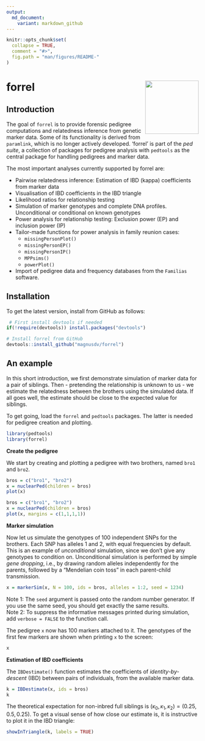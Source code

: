 ```yaml
---
output:
  md_document:
    variant: markdown_github
---
```


<!-- README.md is generated from README.Rmd. Please edit that file -->

```r
knitr::opts_chunk$set(
  collapse = TRUE,
  comment = "#>",
  fig.path = "man/figures/README-"
)
```

# forrel <img src="man/figures/logo.png" align="right" height=140/>

## Introduction
The goal of `forrel` is to provide forensic pedigree computations and relatedness inference from genetic marker data. Some of its functionality is derived from `paramlink`, which is no longer actively developed. 'forrel' is part of the _ped suite_, a collection of packages for pedigree analysis with `pedtools` as the central package for handling pedigrees and marker data.

The most important analyses currently supported by forrel are:

* Pairwise relatedness inference: Estimation of IBD (kappa) coefficients from marker data
* Visualisation of IBD coefficients in the IBD triangle
* Likelihood ratios for relationship testing
* Simulation of marker genotypes and complete DNA profiles. Unconditional or conditional on known genotypes
* Power analysis for relationship testing: Exclusion power (EP) and inclusion power (IP)
* Tailor-made functions for power analysis in family reunion cases: 
    * `missingPersonPlot()`
    * `missingPersonEP()`
    * `missingPersonIP()`
    * `MPPsims()`
    * `powerPlot()`
* Import of pedigree data and frequency databases from the `Familias` software.

## Installation
To get the latest version, install from GitHub as follows:

```r
 # First install devtools if needed
if(!require(devtools)) install.packages("devtools")

# Install forrel from GitHub
devtools::install_github("magnusdv/forrel")
```

## An example
In this short introduction, we first demonstrate simulation of marker data for a pair of siblings. Then - pretending the relationship is unknown to us - we estimate the relatedness between the brothers using the simulated data. If all goes well, the estimate should be close to the expected value for siblings.

To get going, load the `forrel` and `pedtools` packages. The latter is needed for pedigree creation and plotting. 
```r
library(pedtools)
library(forrel)
```

**Create the pedigree**  

We start by creating and plotting a pedigree with two brothers, named `bro1` and `bro2`. 

```r
bros = c("bro1", "bro2")
x = nuclearPed(children = bros)
plot(x)
```
```r
bros = c("bro1", "bro2")
x = nuclearPed(children = bros)
plot(x, margins = c(1,1,1,1))
```


**Marker simulation**  

Now let us simulate the genotypes of 100 independent SNPs for the brothers. Each SNP has alleles 1 and 2, with equal frequencies by default. This is an example of _unconditional_ simulation, since we don't give any genotypes to condition on. Unconditional simulation is performed by simple _gene dropping_, i.e., by drawing random alleles independently for the parents, followed by a "Mendelian coin toss" in each parent-child transmission.
```r
x = markerSim(x, N = 100, ids = bros, alleles = 1:2, seed = 1234)
```
Note 1: The `seed` argument is passed onto the random number generator. If you use the same seed, you should get exactly the same results.  
Note 2: To suppress the informative messages printed during simulation, add `verbose = FALSE` to the function call.

The pedigree `x` now has 100 markers attached to it. The genotypes of the first few markers are shown when printing `x` to the screen:
```r
x
```

**Estimation of IBD coefficients**  

The `IBDestimate()` function estimates the coefficients of _identity-by-descent_ (IBD) between pairs of individuals, from the available marker data. 
```r
k = IBDestimate(x, ids = bros)
k
```

The theoretical expectation for non-inbred full siblings is $(\kappa_0, \kappa_1, \kappa_2) = (0.25, 0.5, 0.25)$.
To get a visual sense of how close our estimate is, it is instructive to plot it in the IBD triangle:
```r
showInTriangle(k, labels = TRUE)
```
